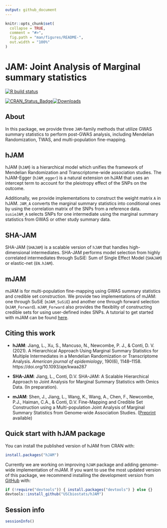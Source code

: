```yaml
---
output: github_document
---
```


<!-- README.md is generated from README.Rmd. Please edit that file -->

```r
knitr::opts_chunk$set(
  collapse = TRUE,
  comment = "#>",
  fig.path = "man/figures/README-",
  out.width = "100%"
)
```
# JAM: Joint Analysis of Marginal summary statistics

<!-- badges: start -->
[![R build status](https://github.com/lailylajiang/hJAM/workflows/R-CMD-check/badge.svg)](https://github.com/lailylajiang/hJAM)
<!-- badges: end -->

<!-- CRAN badges: start -->
[![CRAN_Status_Badge](http://www.r-pkg.org/badges/version/hJAM)](https://CRAN.R-project.org/package=hJAM)[![Downloads](http://cranlogs.r-pkg.org/badges/grand-total/hJAM)](https://CRAN.R-project.org/package=hJAM)
<!-- CRAN badges: end -->

## About 

In this package, we provide three `JAM`-family methods that utilize GWAS summary statistics to perform post-GWAS analysis, including Mendelian Randomization, TWAS, and multi-population fine-mapping.  

## hJAM 

hJAM (`hJAM`) is a hierarchical model which unifies the framework of Mendelian Randomization and Transcriptome-wide association studies. The hJAM-Egger (`hJAM_egger`) is a natural extension on hJAM that uses an intercept term to account for the pleiotropy effect of the SNPs on the outcome. 

Additionally, we provide implementations to construct the weight matrix `A` in hJAM. `JAM_A` converts the marginal summary statistics into conditional ones by using the correlation matrix of the SNPs from a reference data. `susieJAM_A` selects SNPs for one intermediate using the marginal summary statistics from GWAS or other study summary data. 

## SHA-JAM
SHA-JAM (`SHAJAM`) is a scalable version of `hJAM` that handles high-dimensional intermediates. SHA-JAM performs model selection from highly correlated intermediates through SuSiE: Sum of Single Effect Model (`SHAJAM`) or elastic-net (`EN.hJAM`). 

## mJAM
mJAM is for multi-population fine-mapping using GWAS summary statistics and credible set construction. We provide two implementations of mJAM: one through SuSiE (`mJAM_SuSiE`) and another one through forward selection (`mJAM_Forward`). `mJAM_Forward` also provides the flexiblity of constructing credible sets for using user-defined index SNPs. A tutorial to get started with mJAM can be found [here](https://jiayi-s.github.io/more_on_mJAM/). 

## Citing this work

* **hJAM**: Jiang, L., Xu, S., Mancuso, N., Newcombe, P. J., & Conti, D. V. (2021). A Hierarchical Approach Using Marginal Summary Statistics for Multiple Intermediates in a Mendelian Randomization or Transcriptome Analysis. *American journal of epidemiology*, 190(6), 1148–1158. https://doi.org/10.1093/aje/kwaa287

* **SHA-JAM**: Jiang, L., Conti, D.V. SHA-JAM: A Scalable Hierarchical Approach to Joint Analysis for Marginal Summary Statistics with Omics Data. (In preparation).

* **mJAM**: Shen, J., Jiang, L., Wang, K., Wang, A., Chen, F., Newcombe, P.J., Haiman, C.A., & Conti, D.V. Fine-Mapping and Credible Set Construction using a Multi-population Joint Analysis of Marginal Summary Statistics from Genome-wide Association Studies.  ([Preprint](https://www.biorxiv.org/content/10.1101/2022.12.22.521659v1) available)


## Quick start with hJAM package

You can install the published version of hJAM from CRAN with:

``` r
install.packages("hJAM")
```

Currently we are working on improving `hJAM` package and adding genome-wide implementation of mJAM. If you want to use the most updated version of this package, we recommend installing the development version from [GitHub](https://github.com/USCbiostats/hJAM) with:

``` r
if (!require("devtools")) { install.packages("devtools") } else {}
devtools::install_github("USCbiostats/hJAM")
```

## Session info

```r
sessionInfo()
```

